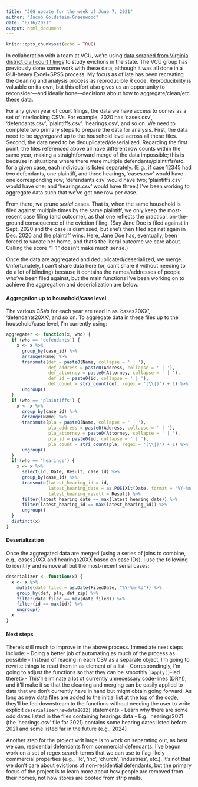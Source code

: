 ```yaml
---
title: "JGG update for the week of June 7, 2021"
author: "Jacob Goldstein-Greenwood"
date: "6/16/2021"
output: html_document
---
```


```r
knitr::opts_chunk$set(echo = TRUE)
```

In collaboration with a team at VCU, we're using [data scraped from Virginia district civil court filings](https://virginiacourtdata.org/) to study evictions in the state. The VCU group has previously done some work with these data, although it was all done in a GUI-heavy Excel+SPSS process. My focus as of late has been recreating the cleaning and analysis process as reproducible R code. Reproducibility is valuable on its own, but this effort also gives us an opportunity to reconsider---and ideally hone---decisions about how to aggregate/clean/etc. these data.

For any given year of court filings, the data we have access to comes as a set of interlocking CSVs. For example, 2020 has 'cases.csv', 'defendants.csv', 'plaintiffs.csv', 'hearings.csv', and so on. We need to complete two primary steps to prepare the data for analysis. First, the data need to be *aggregated* up to the household level across all these files. Second, the data need to be deduplicated/deserialized. Regarding the first point, the files referenced above all have different row counts within the same year, making a straightforward merge of the data impossible; this is because in situations where there were multiple defendants/plaintiffs/etc. for a given case, each individual is listed separately. (E.g., if case 12345 had two defendants, one plaintiff, and three hearings, 'cases.csv' would have one corresponding row; 'defendants.csv' would have two; 'plaintiffs.csv' would have one; and 'hearings.csv' would have three.) I've been working to aggregate data such that we've got one row per case.

From there, we prune *serial* cases. That is, when the same household is filed against multiple times by the same plaintiff, we only keep the most-recent case filing (and outcome), as that one reflects the practical, on-the-ground consequence of the eviction filing. (Say Jane Doe is filed against in Sept. 2020 and the case is dismissed, but she's then filed against again in Dec. 2020 and the plaintiff wins. Here, Jane Doe has, eventually, been forced to vacate her home, and that's the literal outcome we care about. Calling the score "1-1" doesn't make much sense.)

Once the data are aggregated and deduplicated/deserialized, we merge. Unfortunately, I can't share data here (or, can't share it without needing to do a lot of blinding) because it contains the names/addresses of people who've been filed against, but the main functions I've been working on to achieve the aggregation and deserialization are below.


#### Aggregation up to household/case level
The various CSVs for each year are read in as 'cases20XX', 'defendants20XX', and so on. To aggregate data in these files up to the household/case level, I'm currently using:
```r
aggregater <- function(x, who) {
  if (who == 'defendants') {
    x <- x %>%
      group_by(case_id) %>%
      arrange(Name) %>%
      transmute(def = paste0(Name, collapse = ' | '),
                def_address = paste0(Address, collapse = ' | '),
                def_attorney = paste0(Attorney, collapse = ' | '),
                def_id = paste0(id, collapse = ' | '),
                def_count = stri_count(def, regex = '(\\|)') + 1) %>%
      ungroup()
  }
  if (who == 'plaintiffs') {
    x <- x %>%
      group_by(case_id) %>%
      arrange(Name) %>%
      transmute(pla = paste0(Name, collapse = ' | '),
                pla_address = paste0(Address, collapse = ' | '),
                pla_attorney = paste0(Attorney, collapse = ' | '),
                pla_id = paste0(id, collapse = ' | '),
                pla_count = stri_count(pla, regex = '(\\|)') + 1) %>%
      ungroup()
  }
  if (who == 'hearings') {
    x <- x %>%
      select(id, Date, Result, case_id) %>%
      group_by(case_id) %>%
      transmute(latest_hearing_id = id,
                latest_hearing_date = as.POSIXlt(Date, format = '%Y-%m-%d %H:%M:%S', tz = 'EST'),
                latest_hearing_result = Result) %>%
      filter(latest_hearing_date == max(latest_hearing_date)) %>%
      filter(latest_hearing_id == max(latest_hearing_id)) %>%
      ungroup()
  }
  distinct(x)
}
```

#### Deserialization
Once the aggregated data are merged (using a series of joins to combine, e.g., cases20XX and hearings20XX based on case IDs), I use the following to identify and remove all but the most-recent serial cases:
```r
deserializer <- function(x) {
  x <- x %>%
    mutate(date_filed = as.Date(FiledDate, "%Y-%m-%d")) %>%
    group_by(def, pla, def_zip) %>%
    filter(date_filed == max(date_filed)) %>%
    filter(id == max(id)) %>%
    ungroup()
  x
}
```

#### Next steps
There's still much to improve in the above process. Immediate next steps include:
- Doing a better job of automating as much of the process as possible
  - Instead of reading in each CSV as a separate object, I'm going to rewrite things to read them in as element of a list
  - Correspondingly, I'm going to adjust the functions so that they can be smoothly `lapply() `-ied thereto
  - This'll eliminate a lot of currently unnecessary code-lines ([DRY!](https://en.wikipedia.org/wiki/Don't_repeat_yourself)), and it'll make it so that the cleaning and merging can be easily applied to data that we don't currently have in hand but might obtain going forward: As long as new data files are added to the initial list at the top of the code, they'll be fed downstream to the functions without needing the user to write explicit `deserializer(newdata2022)` statements
- Learn why there are some odd dates listed in the files containing hearings data
  - E.g., hearings2021 (the 'hearings.csv' file for 2021) contains some hearing dates listed before 2021 and some listed far in the future (e.g., 2024)

Another step for the project writ large is to work on separating out, as best we can, residential defendants from commercial defendants. I've begun work on a set of regex search terms that we can use to flag likely commercial properties (e.g., 'llc', 'inc', 'church', 'industries', etc.). It's not that we don't care about evictions of non-residential defendants, but the primary focus of the project is to learn more about how people are removed from their homes, not how stores are booted from strip malls.